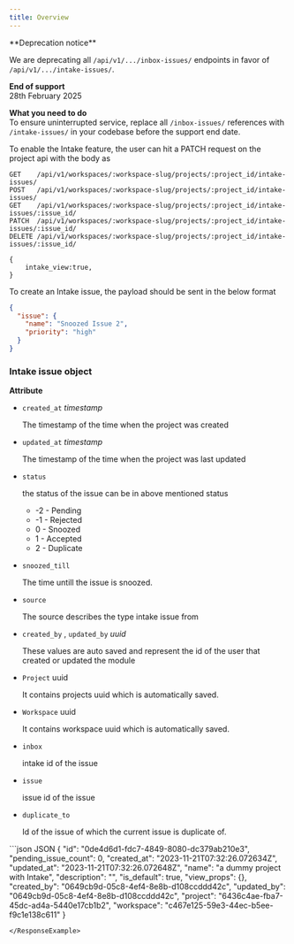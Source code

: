 ```yaml
---
title: Overview
---
```


<Warning>
**Deprecation notice**

We are deprecating all `/api/v1/.../inbox-issues/` endpoints in favor of `/api/v1/.../intake-issues/`.

**End of support**  
28th February 2025

**What you need to do**  
To ensure uninterrupted service, replace all `/inbox-issues/` references with `/intake-issues/` in your codebase before the support end date.
</Warning>

To enable the Intake feature, the user can hit a PATCH request on the project api with the body as

```http
GET    /api/v1/workspaces/:workspace-slug/projects/:project_id/intake-issues/
POST   /api/v1/workspaces/:workspace-slug/projects/:project_id/intake-issues/
GET    /api/v1/workspaces/:workspace-slug/projects/:project_id/intake-issues/:issue_id/
PATCH  /api/v1/workspaces/:workspace-slug/projects/:project_id/intake-issues/:issue_id/
DELETE /api/v1/workspaces/:workspace-slug/projects/:project_id/intake-issues/:issue_id/
```

```
{
	intake_view:true,
}
```

To create an Intake issue, the payload should be sent in the below format

```json
{
  "issue": {
    "name": "Snoozed Issue 2",
    "priority": "high"
  }
}
```

### Intake issue object

**Attribute**

- `created_at` _timestamp_

  The timestamp of the time when the project was created

- `updated_at` _timestamp_

  The timestamp of the time when the project was last updated

- `status`

  the status of the issue can be in above mentioned status

  - \-2 - Pending
  - \-1 - Rejected
  - 0 - Snoozed
  - 1 - Accepted
  - 2 - Duplicate

- `snoozed_till`

  The time untill the issue is snoozed.

- `source`

  The source describes the type intake issue from

- `created_by` , `updated_by` _uuid_

  These values are auto saved and represent the id of the user that created or updated the module

- `Project` uuid

  It contains projects uuid which is automatically saved.

- `Workspace` uuid

  It contains workspace uuid which is automatically saved.

- `inbox`

  intake id of the issue

- `issue`

  issue id of the issue

- `duplicate_to`

  Id of the issue of which the current issue is duplicate of.

<ResponseExample>
```json JSON
{
    "id": "0de4d6d1-fdc7-4849-8080-dc379ab210e3",
    "pending_issue_count": 0,
    "created_at": "2023-11-21T07:32:26.072634Z",
    "updated_at": "2023-11-21T07:32:26.072648Z",
    "name": "a dummy project with Intake",
    "description": "",
    "is_default": true,
    "view_props": {},
    "created_by": "0649cb9d-05c8-4ef4-8e8b-d108ccddd42c",
    "updated_by": "0649cb9d-05c8-4ef4-8e8b-d108ccddd42c",
    "project": "6436c4ae-fba7-45dc-ad4a-5440e17cb1b2",
    "workspace": "c467e125-59e3-44ec-b5ee-f9c1e138c611"
}

```
</ResponseExample>